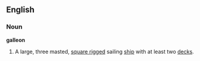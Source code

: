 ==English==
===Noun===
{{wikipedia}}
'''galleon'''
# A large, three masted, [[square rigged]] sailing [[ship]] with at least two [[decks]].
